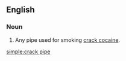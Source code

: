 ==English==

===Noun===
{{en-noun|head=[[crack]] [[pipe]]}}

# Any pipe used for smoking [[crack cocaine]].

[[simple:crack pipe]]